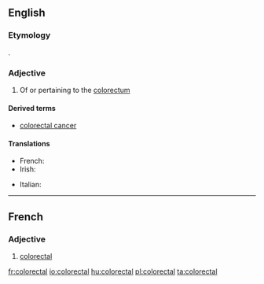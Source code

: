 ==English==

===Etymology===
{{prefix|colo|rectal|lang=en}}.

===Adjective===
{{en-adj|-}}

# {{context|anatomy|lang=en}} Of or pertaining to the [[colorectum]]

====Derived terms====
* [[colorectal cancer]]

====Translations====
{{trans-top|medicine: of or pertaining to the colorectum}}
* French: {{t+|fr|colorectal}}
* Irish: {{t|ga|colaireicteach}}
{{trans-mid}}
* Italian: {{t|it|colorettale}}
{{trans-bottom}}

----
==French==

===Adjective===
{{fr-adj|mp=colorectaux}}

# [[#English|colorectal]]


[[fr:colorectal]]
[[io:colorectal]]
[[hu:colorectal]]
[[pl:colorectal]]
[[ta:colorectal]]